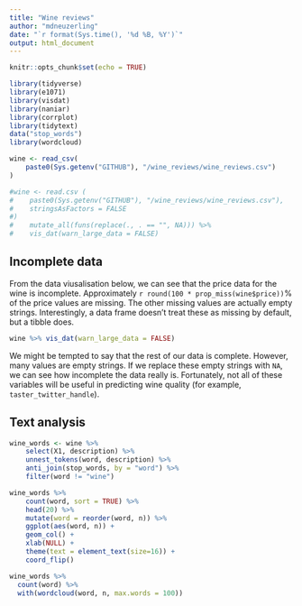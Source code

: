 ```yaml
---
title: "Wine reviews"
author: "mdneuzerling"
date: "`r format(Sys.time(), '%d %B, %Y')`"
output: html_document
---
```


```r
knitr::opts_chunk$set(echo = TRUE)

library(tidyverse)
library(e1071)
library(visdat)
library(naniar)
library(corrplot)
library(tidytext)
data("stop_words")
library(wordcloud)

wine <- read_csv(
    paste0(Sys.getenv("GITHUB"), "/wine_reviews/wine_reviews.csv")
)

#wine <- read.csv (
#    paste0(Sys.getenv("GITHUB"), "/wine_reviews/wine_reviews.csv"),
#    stringsAsFactors = FALSE
#)
#    mutate_all(funs(replace(., . == "", NA))) %>% 
#    vis_dat(warn_large_data = FALSE)
```

## Incomplete data

From the data viusalisation below, we can see that the price data for the wine
is incomplete. Approximately `r round(100 * prop_miss(wine$price))`% of the 
price values are missing. The other missing values are actually empty strings.
Interestingly, a data frame doesn't treat these as missing by default, but a 
tibble does.

```r
wine %>% vis_dat(warn_large_data = FALSE)
```

We might be tempted to say that the rest of our data is complete. However, many
values are empty strings. If we replace these empty strings with `NA`, we can
see how incomplete the data really is. Fortunately, not all of these variables
will be useful in predicting wine quality (for example, `taster_twitter_handle`).

## Text analysis

```r
wine_words <- wine %>% 
    select(X1, description) %>%
    unnest_tokens(word, description) %>% 
    anti_join(stop_words, by = "word") %>% 
    filter(word != "wine")

wine_words %>%
    count(word, sort = TRUE) %>%
    head(20) %>%
    mutate(word = reorder(word, n)) %>%
    ggplot(aes(word, n)) +
    geom_col() +
    xlab(NULL) +
    theme(text = element_text(size=16)) +
    coord_flip()
```

```r
wine_words %>%
  count(word) %>%
  with(wordcloud(word, n, max.words = 100))
```


